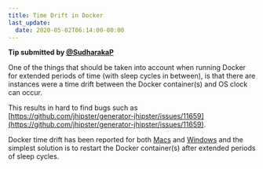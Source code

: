 ```yaml
---
title: Time Drift in Docker
last_update:
  date: 2020-05-02T06:14:00-00:00
---
```


**Tip submitted by [@SudharakaP](https://github.com/SudharakaP)**

One of the things that should be taken into account when running Docker for extended periods of time (with sleep cycles in between), is that there are instances were a 
time drift between the Docker container(s) and OS clock can occur.

This results in hard to find bugs such as [https://github.com/jhipster/generator-jhipster/issues/11659](https://github.com/jhipster/generator-jhipster/issues/11659). 

Docker time drift has been reported for both [Macs](https://github.com/docker/for-mac/issues/2076) and [Windows](https://github.com/docker/for-win/issues/4526) 
and the simplest solution is to restart the Docker container(s) after extended periods of sleep cycles. 